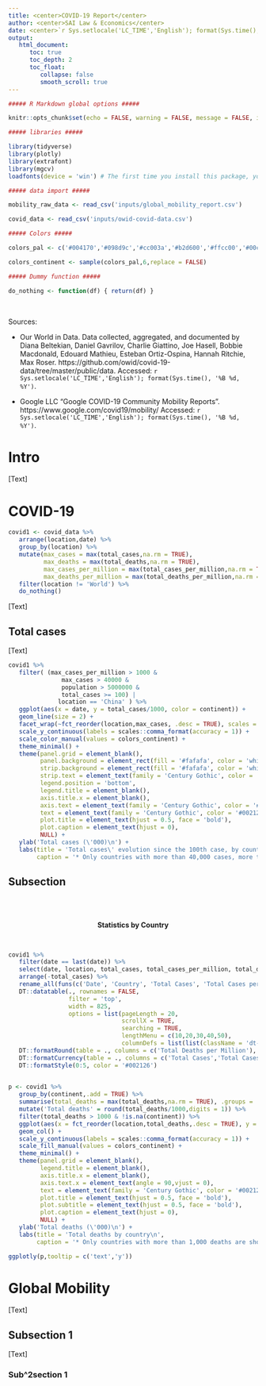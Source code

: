 ```yaml
---
title: <center>COVID-19 Report</center>
author: <center>SAI Law & Economics</center>
date: <center>`r Sys.setlocale('LC_TIME','English'); format(Sys.time(),'%B %d, %Y')`</center>
output:
   html_document:
      toc: true
      toc_depth: 2
      toc_float:
         collapse: false
         smooth_scroll: true
---
```


```r

##### R Markdown global options #####

knitr::opts_chunk$set(echo = FALSE, warning = FALSE, message = FALSE, include = TRUE, fig.align = 'center', out.width = '100%')

##### libraries #####

library(tidyverse)
library(plotly)
library(extrafont)
library(mgcv)
loadfonts(device = 'win') # The first time you install this package, you have to execute font_import()

##### data import #####

mobility_raw_data <- read_csv('inputs/global_mobility_report.csv')

covid_data <- read_csv('inputs/owid-covid-data.csv')

##### Colors #####

colors_pal <- c('#004170','#098d9c','#cc003a','#b2d600','#ffcc00','#00c954','#00bf9f','#00a9bf','#6f00bf','#b02c88')

colors_continent <- sample(colors_pal,6,replace = FALSE)

##### Dummy function #####

do_nothing <- function(df) { return(df) }

```

<br>

Sources:

* Our World in Data. Data collected, aggregated, and documented by Diana Beltekian, Daniel Gavrilov, Charlie Giattino, Joe Hasell, Bobbie Macdonald, Edouard Mathieu, Esteban Ortiz-Ospina, Hannah Ritchie, Max Roser. https://github.com/owid/covid-19-data/tree/master/public/data. Accessed: `r Sys.setlocale('LC_TIME','English'); format(Sys.time(), '%B %d, %Y')`.

* Google LLC "Google COVID-19 Community Mobility Reports". https://www.google.com/covid19/mobility/ Accessed: `r Sys.setlocale('LC_TIME','English'); format(Sys.time(), '%B %d, %Y')`.

# Intro

[Text]

# COVID-19 

```r

covid1 <- covid_data %>%
   arrange(location,date) %>% 
   group_by(location) %>%
   mutate(max_cases = max(total_cases,na.rm = TRUE),
          max_deaths = max(total_deaths,na.rm = TRUE),
          max_cases_per_million = max(total_cases_per_million,na.rm = TRUE),
          max_deaths_per_million = max(total_deaths_per_million,na.rm = TRUE)) %>%
   filter(location != 'World') %>% 
   do_nothing()

```

[Text]

## Total cases

[Text]

```r

covid1 %>% 
   filter( (max_cases_per_million > 1000 &
               max_cases > 40000 &
               population > 5000000 &
               total_cases >= 100) |
              location == 'China' ) %>%
   ggplot(aes(x = date, y = total_cases/1000, color = continent)) +
   geom_line(size = 2) +
   facet_wrap(~fct_reorder(location,max_cases, .desc = TRUE), scales = 'free_y') +
   scale_y_continuous(labels = scales::comma_format(accuracy = 1)) +
   scale_color_manual(values = colors_continent) +
   theme_minimal() +
   theme(panel.grid = element_blank(),
         panel.background = element_rect(fill = '#fafafa', color = 'white'),
         strip.background = element_rect(fill = '#fafafa', color = 'white'),
         strip.text = element_text(family = 'Century Gothic', color = '#002126'),
         legend.position = 'bottom',
         legend.title = element_blank(),
         axis.title.x = element_blank(),
         axis.text = element_text(family = 'Century Gothic', color = '#002126'),
         text = element_text(family = 'Century Gothic', color = '#002126'),
         plot.title = element_text(hjust = 0.5, face = 'bold'),
         plot.caption = element_text(hjust = 0),
         NULL) +
   ylab('Total cases (\'000)\n') +
   labs(title = 'Total cases\' evolution since the 100th case, by country\n',
        caption = '* Only countries with more than 40,000 cases, more than 1,000 cases per million habitants,\nand with a total population greater than 5 million people are shown (except for China).\n\nData source: Our World in Data.')

```

## Subsection

<br><br>

<center>**Statistics by Country**</center>

<br>

```r

covid1 %>% 
   filter(date == last(date)) %>% 
   select(date, location, total_cases, total_cases_per_million, total_deaths, total_deaths_per_million) %>% 
   arrange(-total_cases) %>% 
   rename_all(funs(c('Date', 'Country', 'Total Cases', 'Total Cases per Million', 'Total Deaths', 'Total Deaths per Million'))) %>% 
   DT::datatable(., rownames = FALSE,
                 filter = 'top',
                 width = 825,
                 options = list(pageLength = 20,
                                scrollX = TRUE,
                                searching = TRUE,
                                lengthMenu = c(10,20,30,40,50),
                                columnDefs = list(list(className = 'dt-center', targets = 0:5)))) %>% 
   DT::formatRound(table = ., columns = c('Total Deaths per Million'), digits = 2) %>% 
   DT::formatCurrency(table = ., columns = c('Total Cases','Total Cases per Million', 'Total Deaths'), currency = '', digits = 0) %>% 
   DT::formatStyle(0:5, color = '#002126')
   
```

```r

p <- covid1 %>% 
   group_by(continent,.add = TRUE) %>% 
   summarise(total_deaths = max(total_deaths,na.rm = TRUE), .groups = 'keep') %>% 
   mutate('Total deaths' = round(total_deaths/1000,digits = 1)) %>% 
   filter(total_deaths > 1000 & !is.na(continent)) %>% 
   ggplot(aes(x = fct_reorder(location,total_deaths,.desc = TRUE), y = `Total deaths`, fill = continent)) +
   geom_col() +
   scale_y_continuous(labels = scales::comma_format(accuracy = 1)) +
   scale_fill_manual(values = colors_continent) +
   theme_minimal() +
   theme(panel.grid = element_blank(),
         legend.title = element_blank(),
         axis.title.x = element_blank(),
         axis.text.x = element_text(angle = 90,vjust = 0),
         text = element_text(family = 'Century Gothic', color = '#002126'),
         plot.title = element_text(hjust = 0.5, face = 'bold'),
         plot.subtitle = element_text(hjust = 0.5, face = 'bold'),
         plot.caption = element_text(hjust = 0),
         NULL) +
   ylab('Total deaths (\'000)\n') +
   labs(title = 'Total deaths by country\n',
        caption = '* Only countries with more than 1,000 deaths are shown.\n\nData source: Our World in Data.')

ggplotly(p,tooltip = c('text','y'))

```


# Global Mobility

[Text]

## Subsection 1

[Text]

### Sub^2section 1


